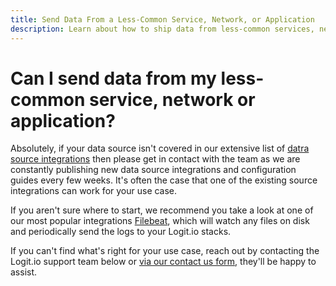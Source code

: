 ```yaml
---
title: Send Data From a Less-Common Service, Network, or Application
description: Learn about how to ship data from less-common services, network appliances or application infrastructure
---
```


# Can I send data from my less-common service, network or application?

Absolutely, if your data source isn't covered in our extensive list 
of [datra source integrations](/integrations) then please get in contact 
with the team as we are constantly publishing new data source integrations 
and configuration guides every few weeks. It's often the case that one of 
the existing source integrations can work for your use case.

If you aren't sure where to start, we recommend you take a look at 
one of our most popular integrations [Filebeat](/integrations/log-management/shippers/filebeat), 
which will watch any files on disk and periodically send the 
logs to your Logit.io stacks.

If you can't find what's right for your use case, reach out by contacting 
the Logit.io support team <IntercomButton text="via live chat" /> below or 
[via our contact us form](https://logit.io/about-us/contact-us/), 
they'll be happy to assist.